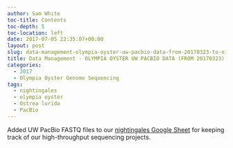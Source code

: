 ```yaml
---
author: Sam White
toc-title: Contents
toc-depth: 5
toc-location: left
date: 2017-07-05 22:35:07+00:00
layout: post
slug: data-management-olympia-oyster-uw-pacbio-data-from-20170323-to-nightingales
title: Data Management - OLYMPIA OYSTER UW PACBIO DATA (FROM 20170323) TO NIGHTINGALES
categories:
  - 2017
  - Olympia Oyster Genome Sequencing
tags:
  - nightingales
  - olympia oyster
  - Ostrea lurida
  - PacBio
---
```


Added UW PacBio FASTQ files to our [nightingales Google Sheet](https://docs.google.com/spreadsheets/d/1_XqIOPVHSBVGscnjzDSWUeRL7HUHXfaHxVzec-I-8Xk/edit?usp=sharing) for keeping track of our high-throughput sequencing projects.
